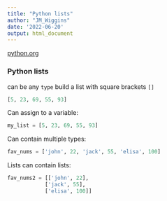 ```yaml
---
title: "Python lists"
author: "JM_Wiggins"
date: '2022-06-20'
output: html_document
---
```

[python.org](https://www.python.org/) 

### Python lists  
can be any `type`
build a list with square brackets `[]`
```python
[5, 23, 69, 55, 93]
```
  
Can assign to a variable:
```python
my_list = [5, 23, 69, 55, 93]
```
  
Can contain multiple types:
```python
fav_nums = ['john', 22, 'jack', 55, 'elisa', 100]
```
  
Lists can contain lists:
```python
fav_nums2 = [['john', 22],
            ['jack', 55], 
            ['elisa', 100]]
```


